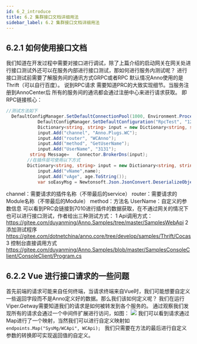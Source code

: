 ```yaml
---
id: 6_2_introduce
title: 6.2 集群接口文档详细用法
sidebar_label: 6.2 集群接口文档详细用法
---
```


## 6.2.1 如何使用接口文档
我们知道在开发过程中需要对接口进行调试，除了上篇介绍的启动网关在网关处进行接口测试外还可以在服务内部进行接口测试，那如何进行服务内测试呢？
进行接口测试前需要了解服务间的通讯方式GRPC或者RPC 默认情况Anno使用的是Thrift（可以自行百度）。
说到RPC请求 需要知道PRC的大致实现细节。当服务注册到AnnoCenter后 所有的服务间的通讯都会通过注册中心来进行请求获取。
即RPC链接核心：
```csharp
//测试方法如下
  DefaultConfigManager.SetDefaultConnectionPool(1000, Environment.ProcessorCount * 2, 100);
            DefaultConfigManager.SetDefaultConfiguration("RpcTest", "127.0.0.1", 7010);
            Dictionary<string, string> input = new Dictionary<string, string>();
            input.Add("channel", "Anno.Plugs.WC");
            input.Add("router", "WCAnno");
            input.Add("method", "GetUserName");
            input.Add("UserName", "3131");
         string Message=   Connector.BrokerDns(input);
        //在插件层可使用以下方式
        Dictionary<string, string> input = new Dictionary<string, string>();
            input.Add("vName",name);
            input.Add("vAge", age.ToString());
            var soEasyMsg = Newtonsoft.Json.JsonConvert.DeserializeObject<ActionResult<string>>(this.InvokeProcessor("Anno.Plugs.SoEasy", "AnnoSoEasy", "SayHi", input)).OutputData;
```
channel：需要请求的插件名称（不带最后的service）
router：需要请求的Module名称（不带最后的Module）
method：方法名
UserName：自定义的参数信息
可以看到PRC会链接到7010进行插件的数据获取，在不通过网关的情况下也可以进行接口测试，作者给出三种测试方式：
1 Api调用方式：
https://gitee.com/duyanming/Anno.Samples/tree/master/SamplesWebApi
2 添加测试程序
https://gitee.com/dotnetchina/anno.core/tree/develop/samples/Thrift/Cocas
3 控制台直接调用方式
https://gitee.com/duyanming/Anno.Samples/blob/master/SamplesConsoleClient/ConsoleClient/Program.cs

## 6.2.2 Vue 进行接口请求的一些问题
首先前端的请求可能来自任何终端，当请求终端来自Vue时，我们可能想要自定义一些返回字段而不是Anno定义好的数据。那么我们该如何定义呢？
我们在运行Viper.Getway需要知道我们的请求是如何被转发到各个服务的。
通过观察我们发现所有的请求会通过一个中间件扩展进行访问，如图：
![](https://www.showdoc.com.cn/server/api/attachment/visitfile/sign/3f45397c58357343003f1c83324e888e)
我们可以看到请求通过Map进行了一个映射，当然我们可以进行自定义映射如
```endpoints.Map("SysMg/WCApi", WCApi); ```
我们只需要在方法的最后进行自定义参数的转换即可实现返回值的自定义。
